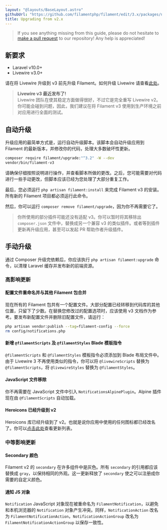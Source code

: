 ```yaml
---
layout: "@layouts/BaseLayout.astro"
githubUrl: "https://github.com/filamentphp/filament/edit/3.x/packages/notifications/docs/07-upgrade-guide.md"
title: Upgrading from v2.x
---
```


> If you see anything missing from this guide, please do not hesitate to [make a pull request](https://github.com/filamentphp/filament/edit/3.x/packages/notifications/docs/07-upgrade-guide.md) to our repository! Any help is appreciated!

## 新要求

- Laravel v10.0+
- Livewire v3.0+

请在将 Livewire 升级到 v3 前先升级 Filament。如何升级 Livewire 请查看[此处](https://livewire.laravel.com/docs/upgrading)。

> **Livewire v3 最近发布了!**<br />
> Livewire 团队在使其稳定方面做得很好，不过它是完全重写 Livewire v2。你可能会碰到问题，因此，我们建议在将 Filament v3 使用到生产环境之前对应用进行全面的测试。

## 自动升级

升级应用的最简单方式是，运行自动升级脚本。该脚本会自动升级应用到 Filament 的最新版本，并修改你的代码，处理大多数破坏性更新。

```bash
composer require filament/upgrade:"^3.2" -W --dev
vendor/bin/filament-v3
```

请确保仔细按照说明进行操作，并查看脚本所做的更改。之后，您可能需要对代码进行一些手动更改，但脚本应该已经为您处理了大部分重复工作。

最后，您必须运行 `php artisan filament:install` 来完成 Filament v3 的安装。所有新的 Filament 项目都必须运行此命令。

然后，你可以运行 `composer remove filament/upgrade`，因为你不再需要它了。

> 你所使用的部分插件可能还没有适配 v3。你可以暂时将其移除出 `composer.json` 文件中，替换成另一个兼容 v3 的类似插件。或者等到插件更新再升级应用，甚至可以发起 PR 帮助作者升级插件。

## 手动升级

通过 Composer 升级完依赖后，你应该执行 `php artisan filament:upgrade` 命令，以清理 Laravel 缓存并发布新的前端资源。

### 高影响更新

#### 配置文件重命名并与其他 Filament 包合并

现在所有的 Filament 包共有一个配置文件。大部分配置已经转移到代码库的其他位置，只留下了少数。在替换您修改过的配置选项时，应该使用 v3 文档作为参考。要发布新配置文件并删除旧配置文件，请运行：

```bash
php artisan vendor:publish --tag=filament-config --force
rm config/notifications.php
```

#### 新增 `@filamentScripts` 及 `@filamentStyles` Blade 模板指令

`@filamentScripts` 和 `@filamentStyles` 模板指令必须添加到 Blade 布局文件中。由于 Livewire 3 不再使用类似的指令，你可以将 `@livewireScripts` 替换为 `@filamentScripts`，将 `@livewireStyles` 替换为 `@filamentStyles`。

#### JavaScript 文件移除

你不再需要在 JavaScript 文件中引入 `NotificationsAlpinePlugin`。Alpine 插件现在由 `@filamentScripts` 自动加载。

#### Heroicons 已经升级到 v2

Heroicons 库已经升级到了 v2。也就是说你应用中使用的任何图标都已经改名了。你可以[点击此处](https://github.com/tailwindlabs/heroicons/releases/tag/v2.0.0)查看更新列表。

### 中等影响更新

#### Secondary 颜色

Filament v2 的 `secondary` 在许多组件中是灰色。所有 `secondary` 的引用都应该替换成 `gray`，以保持相同的外观。这一更新释放了 `secondary` 使之可以注册成你需要的自定义颜色。

#### 通知 JS 对象

`Notification` JavaScript 对象现在被重命名为 `FilamentNotification`，以避免和本机浏览器的 `Notification` 对象产生冲突。同样，`NotificationAction` 改名为 `FilamentNotificationAction`，`NotificationActionGroup` 改名为 `FilamentNotificationActionGroup` 以保存一致性。
